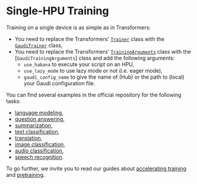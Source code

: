 <!---
Copyright 2022 The HuggingFace Team. All rights reserved.

Licensed under the Apache License, Version 2.0 (the "License");
you may not use this file except in compliance with the License.
You may obtain a copy of the License at

    http://www.apache.org/licenses/LICENSE-2.0

Unless required by applicable law or agreed to in writing, software
distributed under the License is distributed on an "AS IS" BASIS,
WITHOUT WARRANTIES OR CONDITIONS OF ANY KIND, either express or implied.
See the License for the specific language governing permissions and
limitations under the License.
-->

# Single-HPU Training

Training on a single device is as simple as in Transformers:
- You need to replace the Transformers' [`Trainer`](https://huggingface.co/docs/transformers/main_classes/trainer) class with the [`GaudiTrainer`](https://huggingface.co/docs/optimum/habana/package_reference/trainer) class,
- You need to replace the Transformers' [`TrainingArguments`](https://huggingface.co/docs/transformers/main_classes/trainer#transformers.TrainingArguments) class with the [`GaudiTrainingArguments`] class and add the following arguments:
    - `use_habana` to execute your script on an HPU,
    - `use_lazy_mode` to use lazy mode or not (i.e. eager mode),
    - `gaudi_config_name` to give the name of (Hub) or the path to (local) your Gaudi configuration file.

You can find several examples in the official repository for the following tasks:
- [language modeling](https://github.com/huggingface/optimum-habana/tree/main/examples/language-modeling),
- [question answering](https://github.com/huggingface/optimum-habana/tree/main/examples/question-answering),
- [summarization](https://github.com/huggingface/optimum-habana/tree/main/examples/summarization),
- [text classification](https://github.com/huggingface/optimum-habana/tree/main/examples/text-classification),
- [translation](https://github.com/huggingface/optimum-habana/tree/main/examples/translation),
- [image classification](https://github.com/huggingface/optimum-habana/tree/main/examples/image-classification),
- [audio classification](https://github.com/huggingface/optimum-habana/tree/main/examples/audio-classification),
- [speech recognition](https://github.com/huggingface/optimum-habana/tree/main/examples/speech-recognition).

To go further, we invite you to read our guides about [accelerating training](../usage_guides/accelerate_training) and [pretraining](../usage_guides/pretraining).
